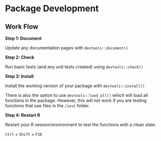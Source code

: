# Package Development 

## Work Flow 


**Step 1: Document** 

Update any documentation pages with `devtools::document()` 

**Step 2: Check** 

Run basic tests (and any unit tests created) using `devtools::check()` 


**Step 3: Install** 

Install the working version of your package with `devtools::install()` 


There is also the option to use `devtools::load_all()` which will load all functions in the package.  However, this will not work if you are testing functions that use files in the `/inst` folder.  


**Step 4: Restart R** 

Restart your R session/environment to test the functions with a clean slate. 

`Ctrl` + `Shift` + `F10` 





